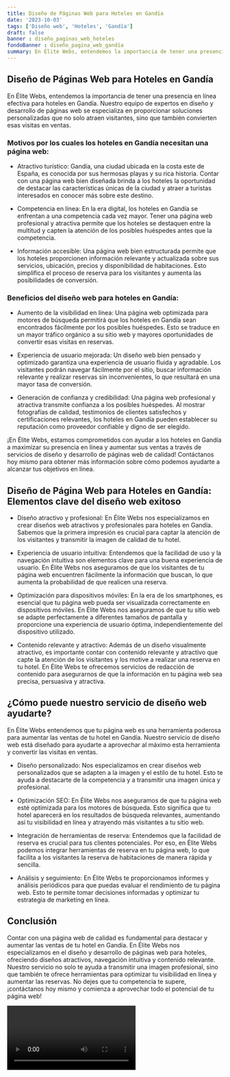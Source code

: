 ```yaml
---
title: Diseño de Páginas Web para Hoteles en Gandía
date: '2023-10-03'
tags: ['Diseño web', 'Hoteles', 'Gandía']
draft: false
banner : diseño_paginas_web_hoteles
fondoBanner : diseño_pagina_web_gandía
summary: En Élite Webs, entendemos la importancia de tener una presencia en línea efectiva para hoteles en Gandía. Nuestro equipo de expertos en diseño y desarrollo de páginas web se especializa en proporcionar soluciones personalizadas que no solo atraen visitantes, sino que también convierten esas visitas en ventas.
---
```


## Diseño de Páginas Web para Hoteles en Gandía

En Élite Webs, entendemos la importancia de tener una presencia en línea efectiva para hoteles en Gandía. Nuestro equipo de expertos en diseño y desarrollo de páginas web se especializa en proporcionar soluciones personalizadas que no solo atraen visitantes, sino que también convierten esas visitas en ventas.

### Motivos por los cuales los hoteles en Gandía necesitan una página web:

- Atractivo turístico: Gandía, una ciudad ubicada en la costa este de España, es conocida por sus hermosas playas y su rica historia. Contar con una página web bien diseñada brinda a los hoteles la oportunidad de destacar las características únicas de la ciudad y atraer a turistas interesados en conocer más sobre este destino.

- Competencia en línea: En la era digital, los hoteles en Gandía se enfrentan a una competencia cada vez mayor. Tener una página web profesional y atractiva permite que los hoteles se destaquen entre la multitud y capten la atención de los posibles huéspedes antes que la competencia.

- Información accesible: Una página web bien estructurada permite que los hoteles proporcionen información relevante y actualizada sobre sus servicios, ubicación, precios y disponibilidad de habitaciones. Esto simplifica el proceso de reserva para los visitantes y aumenta las posibilidades de conversión.

### Beneficios del diseño web para hoteles en Gandía:

- Aumento de la visibilidad en línea: Una página web optimizada para motores de búsqueda permitirá que los hoteles en Gandía sean encontrados fácilmente por los posibles huéspedes. Esto se traduce en un mayor tráfico orgánico a su sitio web y mayores oportunidades de convertir esas visitas en reservas.

- Experiencia de usuario mejorada: Un diseño web bien pensado y optimizado garantiza una experiencia de usuario fluida y agradable. Los visitantes podrán navegar fácilmente por el sitio, buscar información relevante y realizar reservas sin inconvenientes, lo que resultará en una mayor tasa de conversión.

- Generación de confianza y credibilidad: Una página web profesional y atractiva transmite confianza a los posibles huéspedes. Al mostrar fotografías de calidad, testimonios de clientes satisfechos y certificaciones relevantes, los hoteles en Gandía pueden establecer su reputación como proveedor confiable y digno de ser elegido.

¡En Élite Webs, estamos comprometidos con ayudar a los hoteles en Gandía a maximizar su presencia en línea y aumentar sus ventas a través de servicios de diseño y desarrollo de páginas web de calidad! Contáctanos hoy mismo para obtener más información sobre cómo podemos ayudarte a alcanzar tus objetivos en línea.

<GifSeo />

<Cta />

## Diseño de Página Web para Hoteles en Gandía: Elementos clave del diseño web exitoso

* Diseño atractivo y profesional: En Élite Webs nos especializamos en crear diseños web atractivos y profesionales para hoteles en Gandía. Sabemos que la primera impresión es crucial para captar la atención de los visitantes y transmitir la imagen de calidad de tu hotel.

* Experiencia de usuario intuitiva: Entendemos que la facilidad de uso y la navegación intuitiva son elementos clave para una buena experiencia de usuario. En Élite Webs nos aseguramos de que los visitantes de tu página web encuentren fácilmente la información que buscan, lo que aumenta la probabilidad de que realicen una reserva.

* Optimización para dispositivos móviles: En la era de los smartphones, es esencial que tu página web pueda ser visualizada correctamente en dispositivos móviles. En Élite Webs nos aseguramos de que tu sitio web se adapte perfectamente a diferentes tamaños de pantalla y proporcione una experiencia de usuario óptima, independientemente del dispositivo utilizado.

* Contenido relevante y atractivo: Además de un diseño visualmente atractivo, es importante contar con contenido relevante y atractivo que capte la atención de los visitantes y los motive a realizar una reserva en tu hotel. En Élite Webs te ofrecemos servicios de redacción de contenido para asegurarnos de que la información en tu página web sea precisa, persuasiva y atractiva.

## ¿Cómo puede nuestro servicio de diseño web ayudarte?

En Élite Webs entendemos que tu página web es una herramienta poderosa para aumentar las ventas de tu hotel en Gandía. Nuestro servicio de diseño web está diseñado para ayudarte a aprovechar al máximo esta herramienta y convertir las visitas en ventas.

* Diseño personalizado: Nos especializamos en crear diseños web personalizados que se adapten a la imagen y el estilo de tu hotel. Esto te ayuda a destacarte de la competencia y a transmitir una imagen única y profesional.

* Optimización SEO: En Élite Webs nos aseguramos de que tu página web esté optimizada para los motores de búsqueda. Esto significa que tu hotel aparecerá en los resultados de búsqueda relevantes, aumentando así tu visibilidad en línea y atrayendo más visitantes a tu sitio web.

* Integración de herramientas de reserva: Entendemos que la facilidad de reserva es crucial para tus clientes potenciales. Por eso, en Élite Webs podemos integrar herramientas de reserva en tu página web, lo que facilita a los visitantes la reserva de habitaciones de manera rápida y sencilla.

* Análisis y seguimiento: En Élite Webs te proporcionamos informes y análisis periódicos para que puedas evaluar el rendimiento de tu página web. Esto te permite tomar decisiones informadas y optimizar tu estrategia de marketing en línea.

## Conclusión

Contar con una página web de calidad es fundamental para destacar y aumentar las ventas de tu hotel en Gandía. En Élite Webs nos especializamos en el diseño y desarrollo de páginas web para hoteles, ofreciendo diseños atractivos, navegación intuitiva y contenido relevante. Nuestro servicio no solo te ayuda a transmitir una imagen profesional, sino que también te ofrece herramientas para optimizar tu visibilidad en línea y aumentar las reservas. No dejes que tu competencia te supere, ¡contáctanos hoy mismo y comienza a aprovechar todo el potencial de tu página web!

<Video />

<CtaBot job='Hoteles' city='Gandía'/>

<Gmaps query='Gandía+españa+maps' />